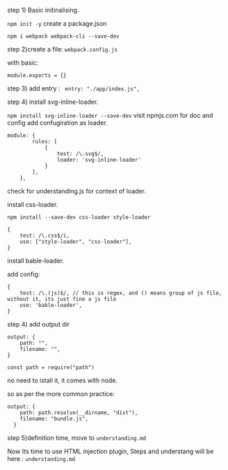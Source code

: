 step 1) Basic initinalising.

`npm init -y` create a package.json

`npm i webpack webpack-cli --save-dev`

step 2)create a file: `webpack.config.js`

with basic:

```
module.exports = {}
```

step 3) add entry : ` entry: "./app/index.js",`

step 4) install svg-inline-loader.

`npm install svg-inline-loader --save-dev`
visit npmjs.com for doc and config
add confugiration as loader.

```
module: {
        rules: [
            {
                test: /\.svg$/,
                loader: 'svg-inline-loader'
            }
        ],
    },
```

check for understanding.js for context of loader.

install css-loader.

`npm install --save-dev css-loader style-loader`

```
{
    test: /\.css$/i,
    use: ["style-loader", "css-loader"],
}
```

install bable-loader.

add config:

```
{
    test: /\.(js)$/, // this is regex, and () means group of js file, without it, its just fine a js file
    use: 'bable-loader',
}
```

step 4) add output dir

```
output: {
    path: "",
    filename: "",
}
```


`const path = require("path")`

no need to istall it, it comes with node.

so as per the more common practice:

```
output: {
    path: path.resolve(__dirname, "dist"),
    filename: "bundle.js",
  }
```

step 5)definition time, move to `understanding.md`

Now Its time to use HTML injection plugin,
Steps and understang will be here : `understanding.md`